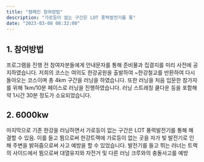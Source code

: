 ```yaml
---
title: "캠페인 참여방법"
description: "가로등이 없는 구간은 LOT 풍력발전기를 통"
date: "2023-03-08 08:32:00"
---
```


## 1. 참여방법

프로그램을 진행 전  참여자분들에게 안내문자를 통해 준비물과 집결지를 미리 사전에 공지하였습니다. 
저희의 코스는 여의도 한강공원을 출발하여 ~한강철교를 반환하여 다시 돌아오는 코스이며 총 4km 구간을 러닝을 하였습니다. 또한 러닝을 처음 입문한 참가자를 위해  1km/10분 페이스로 러닝을 진행하였습니다. 러닝 스트레칭 쿨다운 등을 포함해 약 1시간 30분 정도가 소요되었습니다. 

## 2. 6000kw

마지막으로 기존 한강을 러닝하면서 가로등이 없는 구간은 LOT 풍력발전기를 통해 해결할 수 있음. 이를 들고 뜀으로써 한강트랙에 가로등이 없는 곳을 자가 빛 발전기로 인해 주변을 밝혀줌으로써 사고 예방을 할 수 있었습니다. 발전기를 들고 뛰는 러너는 트랙의 사이드에서 뜀으로써 대열유지와 자전거 및 다른 러닝 크루와의 충돌사고를 예방
